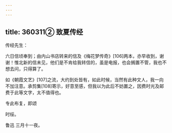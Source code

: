 ```yaml
---
---
---
```

title: 360311② 致夏传经
---




传经先生：

六日信顷奉到；由内山书店转来的信及《梅花梦传奇》[106]两本，亦早收到，谢谢！惟北新的信未见，他们是不肯给我转信的，虽是电报，也会搁置不管，我也不想去问，只得算了。

如《朝霞文艺》[107]之流，大约到处皆有，如此时候，当然有此种文人，我一向不加注意。承剪集[108]寄示，好意至感，但我以为此后不妨置之，因费时光及邮费于此等文字，太不值得也。

专此布复，即颂

时绥。

鲁迅 三月十一夜。